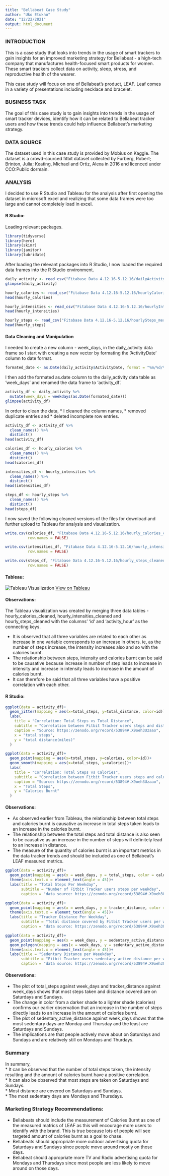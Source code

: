 ```yaml
---
title: "Bellabeat Case Study"
author: "Uko Etukho"
date: "12/22/2021"
output: html_document
---
```




### INTRODUCTION
This is a case study that looks into trends in the usage of smart trackers to gain insights for an improved marketing strategy for Bellabeat - a high-tech company that manufactures health-focused smart products for women. These smart trackers collect data on activity, sleep, stress, and reproductive health of the wearer.

This case study will focus on one of Bellabeat's product, LEAF. Leaf comes in a variety of presentations including necklace and bracelet.

### BUSINESS TASK
The goal of this case study is to gain insights into trends in the usage of smart tracker devices, identify how it can be related to Bellabeat tracker users and how these trends could help influence Bellabeat's marketing strategy.

### DATA SOURCE
The dataset used in this case study is provided by Mobius on Kaggle. The dataset is a crowd-sourced fitbit dataset collected by Furberg, Robert; Brinton, Julia; Keating, Michael and Ortiz, Alexa in 2016 and licenced under CCO:Public dormain.

### ANALYSIS
I decided to use R Studio and Tableau for the analysis after first opening the dataset in microsoft excel and realizing that some data frames were too large and cannot completely load in excel.

#### R Studio:
Loading relevant packages.
```r
library(tidyverse)
library(here)
library(skimr)
library(janitor)
library(lubridate)

```

After loading the relevant packages into R Studio, I now loaded the required data frames into the R Studio environment.
```r
daily_activity <- read_csv("Fitabase Data 4.12.16-5.12.16/dailyActivity_merged.csv")
glimpse(daily_activity)
```

```r
hourly_calories <- read_csv("Fitabase Data 4.12.16-5.12.16/hourlyCalories_merged.csv")
head(hourly_calories)
```


```r
hourly_intensities <- read_csv("Fitabase Data 4.12.16-5.12.16/hourlyIntensities_merged.csv")
head(hourly_intensities)
```

```r
hourly_steps <- read_csv("Fitabase Data 4.12.16-5.12.16/hourlySteps_merged.csv")
head(hourly_steps)
```

#### Data Cleaning and Manipulation

I needed to create a new column - week_days, in the daily_activity data frame so I start with creating a new vector by formating the 'ActivityDate' column to date format.
```r
formated_date <- as.Date(daily_activity$ActivityDate, format = "%m/%d/%Y")  

```

I then add the formated as.date column to the daily_activity data table as 'week_days' and renamed the data frame to 'activity_df'.
```r
activity_df <- daily_activity %>% 
  mutate(week_days = weekdays(as.Date(formated_date)))
glimpse(activity_df)
```

In order to clean the data, 
* I cleaned the column names, 
* removed duplicate entries and 
* deleted incomplete row entries.

```r
activity_df <- activity_df %>% 
  clean_names() %>% 
  distinct()
head(activity_df)
```

```r
calories_df <- hourly_calories %>% 
  clean_names() %>% 
  distinct()
head(calories_df)
```

```r
intensities_df <- hourly_intensities %>% 
  clean_names() %>% 
  distinct()
head(intensities_df)
```

```r
steps_df <- hourly_steps %>% 
  clean_names() %>% 
  distinct()
head(steps_df)
```

I now saved the following cleaned versions of the files for download and further upload to Tableau for analysis and visualization.

```r
write.csv(calories_df, "Fitabase Data 4.12.16-5.12.16/hourly_calories_cleaned.csv",
          row.names = FALSE)

```


```r
write.csv(intensities_df, "Fitabase Data 4.12.16-5.12.16/hourly_intensities_cleaned.csv",
          row.names = FALSE)

```


```r
write.csv(steps_df, "Fitabase Data 4.12.16-5.12.16/hourly_steps_cleaned.csv",
          row.names = FALSE)

```

#### Tableau:

![Tableau Visualization](Fitabase Data 4.12.16-5.12.16/98tableau_vis.PNG)
[View on Tableau](https://public.tableau.com/app/profile/uko.etukho/viz/FitbitUsers/Dashboard1)

#### Observations:
The Tableau visualization was created by merging three data tables - hourly_calories_cleaned, hourly_intensities_cleaned and hourly_steps_cleaned with the columns' 'id' and 'activity_hour' as the connecting keys.  

* It is observed that all three variables are related to each other as increase in one variable corresponds to an increase in others. ie, as the number of steps increase, the intensity increases also and so with the calories burnt.  
* The relationship between steps, intensity and calories burnt can be said to be causative because increase in number of step leads to increase in intensity and increase in intensity leads to increase in the amount of calories burnt.  
* It can therefore be said that all three variables have a positive correlation with each other.


#### R Studio:

```r
ggplot(data = activity_df)+
  geom_jitter(mapping = aes(x=total_steps, y=total_distance, color=id))+
  labs(
    title = "Correlation: Total Steps vs Total Distance",
    subtitle = "Correlation between Fitbit Tracker users steps and distance",
    caption = "Source: https://zenodo.org/record/53894#.X9oeh3Uzaao",
    x = "total steps",
    y = "total distance(miles)"
  )

```


```r
ggplot(data = activity_df)+
  geom_point(mapping = aes(x=total_steps, y=calories, color=id))+
  geom_smooth(mapping = aes(x=total_steps, y=calories))+
  labs(
    title = "Correlation: Total Steps vs Calories",
    subtitle = "Correlation between Fitbit Tracker users steps and calories burnt",
    caption = "Source: https://zenodo.org/record/53894#.X9oeh3Uzaao",
    x = "Total Steps",
    y = "Calories Burnt"
  )

```

#### Observations:
* As observed earlier from Tableau, the relationship between total steps and calories burnt is causative as increase in total steps taken leads to an increase in the calories burnt.  
* The relationship between the total steps and total distance is also seen to be causative as an increase in the number of steps will definitely lead to an increase in distance.  
* The measure of the quantity of calories burnt is an important metrics in the data tracker trends and should be included as one of Bellabeat's LEAF measured metrics.

```r
ggplot(data = activity_df)+
  geom_point(mapping = aes(x = week_days, y = total_steps, color = calories))+
  theme(axis.text.x = element_text(angle = 45))+
  labs(title = "Total Steps Per Weekday", 
       subtitle = "Number of Fitbit Tracker users steps per weekday",
       caption = "data source: https://zenodo.org/record/53894#.X9oeh3Uzaao")

```

```r
ggplot(data = activity_df)+
  geom_point(mapping = aes(x = week_days, y = tracker_distance, color = calories))+
  theme(axis.text.x = element_text(angle = 45))+
  labs(title = "Tracker Distance Per Weekday", 
       subtitle = "Total distance covered by Fitbit Tracker users per weekday",
       caption = "data source: https://zenodo.org/record/53894#.X9oeh3Uzaao")

```

```r
ggplot(data = activity_df)+
  geom_point(mapping = aes(x = week_days, y = sedentary_active_distance))+
  geom_polygon(mapping = aes(x = week_days, y = sedentary_active_distance, color = calories))+
  theme(axis.text.x = element_text(angle = 45))+
  labs(title = "Sedentary Distance per Weeekday", 
       subtitle = "Fitbit Tracker users sedentary active distance per weekday",
       caption = "data source: https://zenodo.org/record/53894#.X9oeh3Uzaao")

```

#### Observations:  
* The plot of total_steps against week_days and tracker_distance against week_days shows that most steps taken and distance covered are on Saturdays and Sundays.  
* The change in color from a darker shade to a lighter shade (calories) confirms our earlier observation that an increase in the number of steps directly leads to an increase in the amount of calories burnt.  
* The plot of sedentary_active_distance against week_days shows that the most sedentary days are Monday and Thursday and the least are Saturdays and Sundays.  
* The implications are that people actively move about on Saturdays and Sundays and are relatively still on Mondays and Thurdays. 

### Summary
In summary,  
* It can be observed that the number of total steps taken, the intensity resulting and the amount of calories burnt have a positive correlation.  
* It can also be observed that most steps are taken on Saturdays and Sundays.  
* Most distance are covered on Saturdays and Sundays.  
* The most sedentary days are Mondays and Thursdays.  

### Marketing Strategy Recommendations:  
* Bellabeats should include the measurement of Calories Burnt as one of the measured matrics of LEAF as this will encourage more users to identify with the brand. This is true because lots of people will see targeted amount of calories burnt as a goal to chase.  
* Bellabeats should appropriate more outdoor advertising quota for Saturdays and Sundays since people move around mostly on those days.  
* Bellabeat should appropriate more TV and Radio advertising quota for Mondays and Thursdays since most people are less likely to move around on those days.
